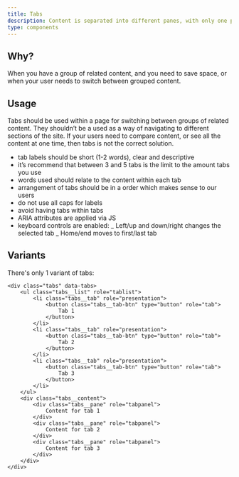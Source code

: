 ```yaml
---
title: Tabs
description: Content is separated into different panes, with only one pane viewable at a time
type: components
---
```


## Why?

When you have a group of related content, and you need to save space, or when your user needs to switch between grouped content.

## Usage

Tabs should be used within a page for switching between groups of related content. They shouldn’t be a used as a way of navigating to different sections of the site. If your users need to compare content, or see all the content at one time, then tabs is not the correct solution.

- tab labels should be short (1-2 words), clear and descriptive
- it’s recommend that between 3 and 5 tabs is the limit to the amount tabs you use
- words used should relate to the content within each tab
- arrangement of tabs should be in a order which makes sense to our users
- do not use all caps for labels
- avoid having tabs within tabs
- ARIA attributes are applied via JS
- keyboard controls are enabled:
  _ Left/up and down/right changes the selected tab
  _ Home/end moves to first/last tab

## Variants

There's only 1 variant of tabs:

```
<div class="tabs" data-tabs>
	<ul class="tabs__list" role="tablist">
		<li class="tabs__tab" role="presentation">
			<button class="tabs__tab-btn" type="button" role="tab">
				Tab 1
			</button>
		</li>
		<li class="tabs__tab" role="presentation">
			<button class="tabs__tab-btn" type="button" role="tab">
				Tab 2
			</button>
		</li>
		<li class="tabs__tab" role="presentation">
			<button class="tabs__tab-btn" type="button" role="tab">
				Tab 3
			</button>
		</li>
	</ul>
	<div class="tabs__content">
		<div class="tabs__pane" role="tabpanel">
			Content for tab 1
		</div>
		<div class="tabs__pane" role="tabpanel">
			Content for tab 2
		</div>
		<div class="tabs__pane" role="tabpanel">
			Content for tab 3
		</div>
	</div>
</div>
```
